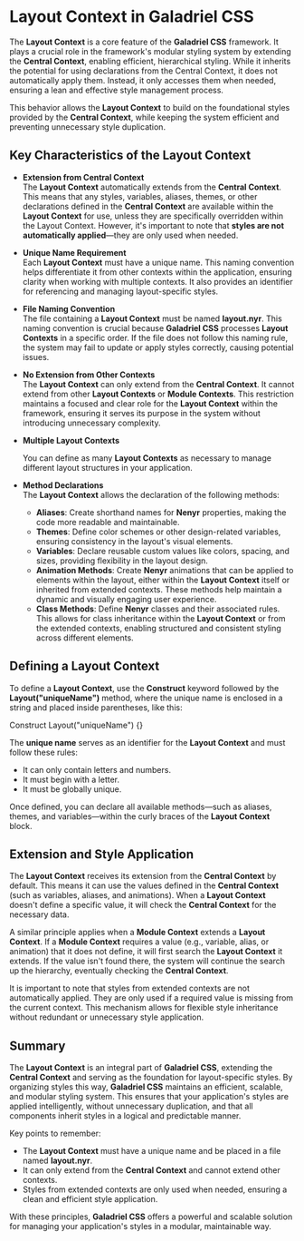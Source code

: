 # Layout Context in Galadriel CSS

The **Layout Context** is a core feature of the **Galadriel CSS** framework. It plays a crucial role in the framework's modular styling system by extending the **Central Context**, enabling efficient, hierarchical styling. While it inherits the potential for using declarations from the Central Context, it does not automatically apply them. Instead, it only accesses them when needed, ensuring a lean and effective style management process.

This behavior allows the **Layout Context** to build on the foundational styles provided by the **Central Context**, while keeping the system efficient and preventing unnecessary style duplication.

## Key Characteristics of the Layout Context

-   **Extension from Central Context**  
    The **Layout Context** automatically extends from the **Central Context**. This means that any styles, variables, aliases, themes, or other declarations defined in the **Central Context** are available within the **Layout Context** for use, unless they are specifically overridden within the Layout Context. However, it's important to note that **styles are not automatically applied**—they are only used when needed.

-   **Unique Name Requirement**  
    Each **Layout Context** must have a unique name. This naming convention helps differentiate it from other contexts within the application, ensuring clarity when working with multiple contexts. It also provides an identifier for referencing and managing layout-specific styles.

-   **File Naming Convention**  
    The file containing a **Layout Context** must be named **layout.nyr**. This naming convention is crucial because **Galadriel CSS** processes **Layout Contexts** in a specific order. If the file does not follow this naming rule, the system may fail to update or apply styles correctly, causing potential issues.

-   **No Extension from Other Contexts**  
    The **Layout Context** can only extend from the **Central Context**. It cannot extend from other **Layout Contexts** or **Module Contexts**. This restriction maintains a focused and clear role for the **Layout Context** within the framework, ensuring it serves its purpose in the system without introducing unnecessary complexity.

-   **Multiple Layout Contexts**

    You can define as many **Layout Contexts** as necessary to manage different layout structures in your application.

-   **Method Declarations**  
    The **Layout Context** allows the declaration of the following methods:
    -   **Aliases**: Create shorthand names for **Nenyr** properties, making the code more readable and maintainable.
    -   **Themes**: Define color schemes or other design-related variables, ensuring consistency in the layout's visual elements.
    -   **Variables**: Declare reusable custom values like colors, spacing, and sizes, providing flexibility in the layout design.
    -   **Animation Methods**: Create **Nenyr** animations that can be applied to elements within the layout, either within the **Layout Context** itself or inherited from extended contexts. These methods help maintain a dynamic and visually engaging user experience.
    -   **Class Methods**: Define **Nenyr** classes and their associated rules. This allows for class inheritance within the **Layout Context** or from the extended contexts, enabling structured and consistent styling across different elements.

## Defining a Layout Context

To define a **Layout Context**, use the **Construct** keyword followed by the **Layout("uniqueName")** method, where the unique name is enclosed in a string and placed inside parentheses, like this:

Construct Layout("uniqueName") \{\}

The **unique name** serves as an identifier for the **Layout Context** and must follow these rules:

-   It can only contain letters and numbers.
-   It must begin with a letter.
-   It must be globally unique.

Once defined, you can declare all available methods—such as aliases, themes, and variables—within the curly braces of the **Layout Context** block.

## Extension and Style Application

The **Layout Context** receives its extension from the **Central Context** by default. This means it can use the values defined in the **Central Context** (such as variables, aliases, and animations). When a **Layout Context** doesn't define a specific value, it will check the **Central Context** for the necessary data.

A similar principle applies when a **Module Context** extends a **Layout Context**. If a **Module Context** requires a value (e.g., variable, alias, or animation) that it does not define, it will first search the **Layout Context** it extends. If the value isn't found there, the system will continue the search up the hierarchy, eventually checking the **Central Context**.

It is important to note that styles from extended contexts are not automatically applied. They are only used if a required value is missing from the current context. This mechanism allows for flexible style inheritance without redundant or unnecessary style application.

## Summary

The **Layout Context** is an integral part of **Galadriel CSS**, extending the **Central Context** and serving as the foundation for layout-specific styles. By organizing styles this way, **Galadriel CSS** maintains an efficient, scalable, and modular styling system. This ensures that your application's styles are applied intelligently, without unnecessary duplication, and that all components inherit styles in a logical and predictable manner.

Key points to remember:

-   The **Layout Context** must have a unique name and be placed in a file named **layout.nyr**.
-   It can only extend from the **Central Context** and cannot extend other contexts.
-   Styles from extended contexts are only used when needed, ensuring a clean and efficient style application.

With these principles, **Galadriel CSS** offers a powerful and scalable solution for managing your application's styles in a modular, maintainable way.
